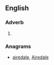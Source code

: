 ==English==

===Adverb===
{{infl|en|adverb}}

# {{obsolete spelling of|already}}

===Anagrams===
* [[airedale#English|airedale]], [[Airedale#English|Airedale]]